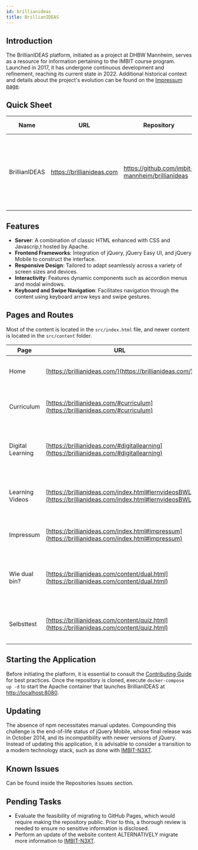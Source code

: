 ```yaml
---
id: brillianideas
title: BrillianIDEAS
---
```


## Introduction
The BrillianIDEAS platform, initiated as a project at DHBW Mannheim, serves as a resource for information pertaining to the IMBIT course program. Launched in 2017, it has undergone continuous development and refinement, reaching its current state in 2022.
Additional historical context and details about the project's evolution can be found on the [Impressum page](https://brillianideas.com/index.html#impressum).


## Quick Sheet
| Name      | URL           | Repository                  | Tech Stack | Database | CPU Platform | Hosting Location    |
|-----------|---------------|----------------------------|------------|----------|--------------|------------|
| BrillianIDEAS | https://brillianideas.com | https://github.com/imbit-mannheim/brillianideas | Apache 2.4.59, jQuery 3.3.1, jQuery Easy UI 1.5.1, jQuery Mobile 1.4.5 | N/A  | ARM64         | AWS |


## Features
- **Server**: A combination of classic HTML enhanced with CSS and Javascrip,t hosted by Apache.
- **Frontend Frameworks**: Integration of jQuery, jQuery Easy UI, and jQuery Mobile to construct the interface.
- **Responsive Design**: Tailored to adapt seamlessly across a variety of screen sizes and devices.
- **Interactivity**: Features dynamic components such as accordion menus and modal windows.
- **Keyboard and Swipe Navigation**: Facilitates navigation through the content using keyboard arrow keys and swipe gestures.

## Pages and Routes
Most of the content is located in the `src/index.html` file, and newer content is located in the `src/content` folder.

| Page                          | URL                                                       | Description                                               |
|-------------------------------|-----------------------------------------------------------|-----------------------------------------------------------|
| Home                          | [https://brillianideas.com/](https://brillianideas.com/) | Default view when opening the platform.                   |
| Curriculum                    | [https://brillianideas.com/#curriculum](https://brillianideas.com/#curriculum) | Information about the curriculum of IMBIT studies.           |
| Digital Learning              | [https://brillianideas.com/#digitallearning](https://brillianideas.com/#digitallearning) | Overview of digital learning opportunities and resources. |
| Learning Videos               | [https://brillianideas.com/index.html#lernvideosBWL](https://brillianideas.com/index.html#lernvideosBWL) | Collection of learning videos on business economics topics.|
| Impressum                     | [https://brillianideas.com/index.html#impressum](https://brillianideas.com/index.html#impressum) | Legal information and privacy policy.                     |
| Wie dual bin?                 | [https://brillianideas.com/content/dual.html](https://brillianideas.com/content/dual.html) | Podcasts and videos about the studies and overview of dual partners. |
| Selbsttest                    | [https://brillianideas.com/content/quiz.html](https://brillianideas.com/content/quiz.html) | Self-assessment to gauge how 'dual' you are.              |

## Starting the Application
Before initiating the platform, it is essential to consult the [Contributing Guide](/getting-started/contributing) for best practices. Once the repository is cloned, execute `docker-compose up -d` to start the Apache container that launches BrillianIDEAS at [http://localhost:8080](http://localhost:8080).

## Updating
The absence of npm necessitates manual updates. Compounding this challenge is the end-of-life status of jQuery Mobile, whose final release was in October 2014, and its incompatibility with newer versions of jQuery. Instead of updating this application, it is advisable to consider a transition to a modern technology stack, such as done with [IMBIT-N3XT](imbit-n3xt).

## Known Issues
Can be found inside the Repositories Issues section.

## Pending Tasks
- Evaluate the feasibility of migrating to GitHub Pages, which would require making the repository public. Prior to this, a thorough review is needed to ensure no sensitive information is disclosed.
- Perform an update of the website content ALTERNATIVELY migrate more information to [IMBIT-N3XT](https://imbit-n3xt.com).